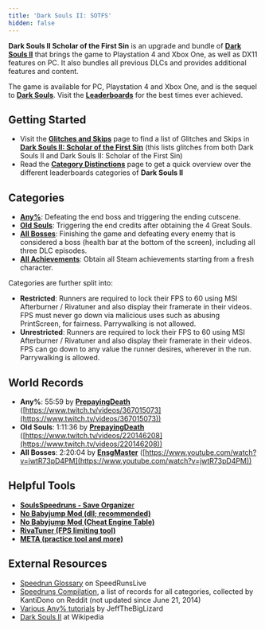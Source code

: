 ```yaml
---
title: 'Dark Souls II: SOTFS'
hidden: false
---
```

**Dark Souls II Scholar of the First Sin** is an upgrade and bundle of [**Dark Souls II**](/darksouls2) that brings the game to Playstation 4 and Xbox One, as well as DX11 features on PC. It also bundles all previous DLCs and provides additional features and content.

The game is available for PC, Playstation 4 and Xbox One, and is the sequel to [**Dark Souls**](/darksouls). Visit the [**Leaderboards**](/ds2sotfs/leaderboard) for the best times ever achieved.

## Getting Started

- Visit the [**Glitches and Skips**](/Category:Glitch_\(Dark_Souls_II\)) page to find a list of Glitches and Skips in [**Dark Souls II: Scholar of the First Sin**]() (this lists glitches from both Dark Souls II and Dark Souls II: Scholar of the First Sin)
- Read the [**Category Distinctions**](/darksouls2/category-distinctions) page to get a quick overview over the different leaderboards categories of **Dark Souls II**

## Categories

- [**Any%**](/ds2sotfs/any): Defeating the end boss and triggering the ending cutscene.
- [**Old Souls**](/ds2sotfs/any-old-souls): Triggering the end credits after obtaining the 4 Great Souls.
- [**All Bosses**](/ds2sotfs/all-bosses): Finishing the game and defeating every enemy that is considered a boss (health bar at the bottom of the screen), including all three DLC episodes.
- [**All Achievements**](/ds2sotfs/all-achievements): Obtain all Steam achievements starting from a fresh character.

Categories are further split into:

- **Restricted**: Runners are required to lock their FPS to 60 using MSI Afterburner / Rivatuner and also display their framerate in their videos. FPS must never go down via malicious uses such as abusing PrintScreen, for fairness. Parrywalking is not allowed.
- **Unrestricted**: Runners are required to lock their FPS to 60 using MSI Afterburner / Rivatuner and also display their framerate in their videos. FPS can go down to any value the runner desires, wherever in the run. Parrywalking is allowed.

## World Records

- **Any%**: 55:59 by [**PrepayingDeath**](https://twitch.tv/PrepayingDeath) ([https://www.twitch.tv/videos/367015073](https://www.twitch.tv/videos/367015073))
- **Old Souls**: 1:11:36 by [**PrepayingDeath**](https://twitch.tv/PrepayingDeath) ([https://www.twitch.tv/videos/220146208](https://www.twitch.tv/videos/220146208))
- **All Bosses**: 2:20:04 by [**EnsgMaster**](https://www.twitch.tv/ensgmaster) ([https://www.youtube.com/watch?v=jwtR73pD4PM](https://www.youtube.com/watch?v=jwtR73pD4PM))

## Helpful Tools

- [**SoulsSpeedruns - Save Organize**r](https://github.com/Kahmul/SoulsSpeedruns-Save-Organizer/releases)
- [**No Babyjump Mod (dll; recommended)**](https://github.com/pseudostripy/bbj_mod_sotfs)
- [**No Babyjump Mod (Cheat Engine Table)**](https://cdn.discordapp.com/attachments/497249681349541889/723281571393568838/BabyJumpFixScholar.ct)
- [**RivaTuner (FPS limiting tool)**](https://www.rivatuner.org/)
- [**META (practice tool and more)**](https://github.com/pseudostripy/DS2S-META)

## External Resources

- [Speedrun Glossary](https://www.speedrunslive.com/faq/glossary/) on SpeedRunsLive
- [Speedruns Compilation](https://www.reddit.com/r/DarkSouls2/comments/213ilo/speedruns_compilation/), a list of records for all categories, collected by KantiDono on Reddit (not updated since June 21, 2014)
- [Various Any% tutorials](https://www.youtube.com/playlist?list=PLRQFnJ1WCEAJja6lU-ZUBJ_6P-ZSW4rC8) by JeffTheBigLizard
- [Dark Souls II](https://en.wikipedia.org/wiki/Dark_Souls_II) at Wikipedia

